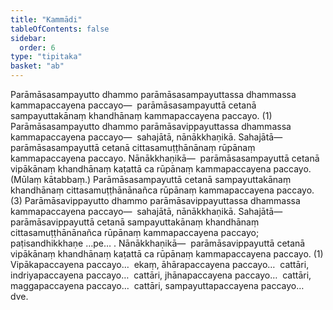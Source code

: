 ```yaml
---
title: "Kammādi"
tableOfContents: false
sidebar:
  order: 6
type: "tipitaka"
basket: "ab"
---
```



<DynamicBreadcrumb />

<Division number="75">

<Paragraph number="2270">
Parāmāsasampayutto dhammo parāmāsasampayuttassa dhammassa kammapaccayena paccayo—  parāmāsasampayuttā cetanā sampayuttakānaṃ khandhānaṃ kammapaccayena paccayo. (1)
</Paragraph>

<Paragraph number="2271">
Parāmāsasampayutto dhammo parāmāsavippayuttassa dhammassa kammapaccayena paccayo—  sahajātā, nānākkhaṇikā. <Emphasis>Sahajātā</Emphasis>—  parāmāsasampayuttā cetanā cittasamuṭṭhānānaṃ rūpānaṃ kammapaccayena paccayo. <Emphasis>Nānākkhaṇikā</Emphasis>—  parāmāsasampayuttā cetanā vipākānaṃ khandhānaṃ kaṭattā ca rūpānaṃ kammapaccayena paccayo. (Mūlaṃ kātabbaṃ.) Parāmāsasampayuttā cetanā sampayuttakānaṃ khandhānaṃ cittasamuṭṭhānānañca rūpānaṃ kammapaccayena paccayo. (3)
</Paragraph>

<Paragraph number="2272">
Parāmāsavippayutto dhammo parāmāsavippayuttassa dhammassa kammapaccayena paccayo—  sahajātā, nānākkhaṇikā. <Emphasis>Sahajātā</Emphasis>—  parāmāsavippayuttā cetanā sampayuttakānaṃ khandhānaṃ cittasamuṭṭhānānañca rūpānaṃ kammapaccayena paccayo; paṭisandhikkhaṇe …pe… . <Emphasis>Nānākkhaṇikā</Emphasis>—  parāmāsavippayuttā cetanā vipākānaṃ khandhānaṃ kaṭattā ca rūpānaṃ kammapaccayena paccayo. (1)
</Paragraph>

<Paragraph number="2273">
Vipākapaccayena paccayo…  ekaṃ, āhārapaccayena paccayo…  cattāri, indriyapaccayena paccayo…  cattāri, jhānapaccayena paccayo…  cattāri, maggapaccayena paccayo…  cattāri, sampayuttapaccayena paccayo…  dve.
</Paragraph>
</Division>